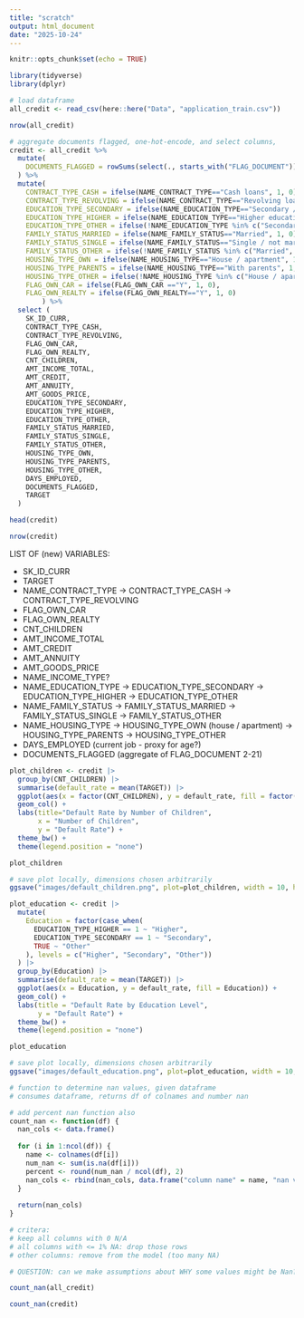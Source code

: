 ```yaml
---
title: "scratch"
output: html_document
date: "2025-10-24"
---
```


```r
knitr::opts_chunk$set(echo = TRUE)
```

```r
library(tidyverse)
library(dplyr)
```

```r
# load dataframe
all_credit <- read_csv(here::here("Data", "application_train.csv"))
```

```r
nrow(all_credit)
```


```r
# aggregate documents flagged, one-hot-encode, and select columns, 
credit <- all_credit %>% 
  mutate(
    DOCUMENTS_FLAGGED = rowSums(select(., starts_with("FLAG_DOCUMENT")))
  ) %>% 
  mutate(
    CONTRACT_TYPE_CASH = ifelse(NAME_CONTRACT_TYPE=="Cash loans", 1, 0), 
    CONTRACT_TYPE_REVOLVING = ifelse(NAME_CONTRACT_TYPE=="Revolving loans", 1, 0),
    EDUCATION_TYPE_SECONDARY = ifelse(NAME_EDUCATION_TYPE=="Secondary / secondary special", 1, 0),
    EDUCATION_TYPE_HIGHER = ifelse(NAME_EDUCATION_TYPE=="Higher education", 1, 0), 
    EDUCATION_TYPE_OTHER = ifelse(!NAME_EDUCATION_TYPE %in% c("Secondary / secondary special", "Higher education"), 1, 0),
    FAMILY_STATUS_MARRIED = ifelse(NAME_FAMILY_STATUS=="Married", 1, 0), 
    FAMILY_STATUS_SINGLE = ifelse(NAME_FAMILY_STATUS=="Single / not married", 1, 0), 
    FAMILY_STATUS_OTHER = ifelse(!NAME_FAMILY_STATUS %in% c("Married", "Single / not married"), 1, 0),
    HOUSING_TYPE_OWN = ifelse(NAME_HOUSING_TYPE=="House / apartment", 1, 0), 
    HOUSING_TYPE_PARENTS = ifelse(NAME_HOUSING_TYPE=="With parents", 1, 0), 
    HOUSING_TYPE_OTHER = ifelse(!NAME_HOUSING_TYPE %in% c("House / apartment", "With parents"), 1, 0), 
    FLAG_OWN_CAR = ifelse(FLAG_OWN_CAR =="Y", 1, 0),
    FLAG_OWN_REALTY = ifelse(FLAG_OWN_REALTY=="Y", 1, 0)
        ) %>%
  select (
    SK_ID_CURR,
    CONTRACT_TYPE_CASH, 
    CONTRACT_TYPE_REVOLVING, 
    FLAG_OWN_CAR,
    FLAG_OWN_REALTY,
    CNT_CHILDREN,
    AMT_INCOME_TOTAL,
    AMT_CREDIT,
    AMT_ANNUITY,
    AMT_GOODS_PRICE,
    EDUCATION_TYPE_SECONDARY, 
    EDUCATION_TYPE_HIGHER, 
    EDUCATION_TYPE_OTHER, 
    FAMILY_STATUS_MARRIED, 
    FAMILY_STATUS_SINGLE, 
    FAMILY_STATUS_OTHER, 
    HOUSING_TYPE_OWN, 
    HOUSING_TYPE_PARENTS, 
    HOUSING_TYPE_OTHER,
    DAYS_EMPLOYED,
    DOCUMENTS_FLAGGED, 
    TARGET
  )

head(credit)
```
```r
nrow(credit)
```

LIST OF (new) VARIABLES:

- SK_ID_CURR
- TARGET
- NAME_CONTRACT_TYPE
  -> CONTRACT_TYPE_CASH
  -> CONTRACT_TYPE_REVOLVING
- FLAG_OWN_CAR
- FLAG_OWN_REALTY
- CNT_CHILDREN
- AMT_INCOME_TOTAL
- AMT_CREDIT
- AMT_ANNUITY
- AMT_GOODS_PRICE
- NAME_INCOME_TYPE? 
- NAME_EDUCATION_TYPE
  -> EDUCATION_TYPE_SECONDARY
  -> EDUCATION_TYPE_HIGHER
  -> EDUCATION_TYPE_OTHER
- NAME_FAMILY_STATUS
  -> FAMILY_STATUS_MARRIED
  -> FAMILY_STATUS_SINGLE
  -> FAMILY_STATUS_OTHER
- NAME_HOUSING_TYPE
  -> HOUSING_TYPE_OWN (house / apartment)
  -> HOUSING_TYPE_PARENTS
  -> HOUSING_TYPE_OTHER
- DAYS_EMPLOYED (current job - proxy for age?)
- DOCUMENTS_FLAGGED (aggregate of FLAG_DOCUMENT 2-21)

```r
plot_children <- credit |>
  group_by(CNT_CHILDREN) |>
  summarise(default_rate = mean(TARGET)) |>
  ggplot(aes(x = factor(CNT_CHILDREN), y = default_rate, fill = factor(CNT_CHILDREN))) +
  geom_col() +
  labs(title="Default Rate by Number of Children",
       x = "Number of Children",
       y = "Default Rate") +
  theme_bw() +
  theme(legend.position = "none")

plot_children
```

```r
# save plot locally, dimensions chosen arbitrarily
ggsave("images/default_children.png", plot=plot_children, width = 10, height = 6)
```

```r
plot_education <- credit |>
  mutate(
    Education = factor(case_when(
      EDUCATION_TYPE_HIGHER == 1 ~ "Higher",
      EDUCATION_TYPE_SECONDARY == 1 ~ "Secondary",
      TRUE ~ "Other"
    ), levels = c("Higher", "Secondary", "Other"))
  ) |>
  group_by(Education) |>
  summarise(default_rate = mean(TARGET)) |>
  ggplot(aes(x = Education, y = default_rate, fill = Education)) +
  geom_col() +
  labs(title = "Default Rate by Education Level",
       y = "Default Rate") +
  theme_bw() +
  theme(legend.position = "none")

plot_education
```

```r
# save plot locally, dimensions chosen arbitrarily
ggsave("images/default_education.png", plot=plot_education, width = 10, height = 6)
```

```r

# function to determine nan values, given dataframe 
# consumes dataframe, returns df of colnames and number nan

# add percent nan function also
count_nan <- function(df) {
  nan_cols <- data.frame()
  
  for (i in 1:ncol(df)) {
    name <- colnames(df[i])
    num_nan <- sum(is.na(df[i]))
    percent <- round(num_nan / ncol(df), 2)
    nan_cols <- rbind(nan_cols, data.frame("column name" = name, "nan values" = num_nan, "percent nan" = percent))
  }
  
  return(nan_cols)
}
```

```r
# critera: 
# keep all columns with 0 N/A
# all columns with <= 1% NA: drop those rows
# other columns: remove from the model (too many NA)

# QUESTION: can we make assumptions about WHY some values might be Nan? 

```

```r
count_nan(all_credit)

count_nan(credit)
```
